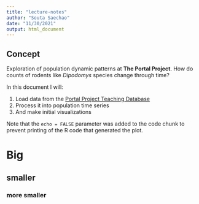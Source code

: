 ```yaml
---
title: "lecture-notes"
author: "Souta Saechao"
date: "11/30/2021"
output: html_document
---
```

## Concept

Exploration of population dynamic patterns at **The Portal Project**.
How do counts of rodents like *Dipodomys* species change through time?

In this document I will:

1. Load data from the [Portal Project Teaching Database](http://figshare.com/articles/Portal_Project_Teaching_Database/1314459)
2. Process it into population time series
3. And make initial visualizations



Note that the `echo = FALSE` parameter was added to the code chunk to prevent printing of the R code that generated the plot.





# Big
## smaller
### more smaller














